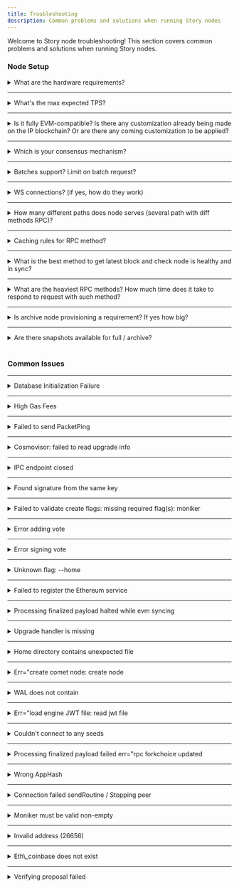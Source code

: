 ```yaml
---
title: Troubleshooting
description: Common problems and solutions when running Story nodes
---
```

Welcome to Story node troubleshooting! This section covers common problems and solutions when running Story nodes.

### Node Setup

<details>
  <summary>What are the hardware requirements?</summary>

  <br />

  See the <a href="https://docs.story.foundation/docs/node-setup#system-specs">system specs</a>
</details>

***

<details>
  <summary>What's the max expected TPS?</summary>

  <br />

  \~700
</details>

***

<details>
  <summary>Is it fully EVM-compatible? Is there any customization already being made on the IP blockchain? Or are there any coming customization to be applied?</summary>

  <br />

  Yes, it's EVM-compatible. Story's execution client is a fork of Geth with our custom precompiles, which enhance the IP graph's performance while maintaining strict EVM compatibility. Other Ethereum execution clients, such as RETH and Erigon, can be supported later.
</details>

***

<details>
  <summary>Which is your consensus mechanism?</summary>

  <br />

  Our consensus mechanism is CometBFT
</details>

***

<details>
  <summary>Batches support? Limit on batch request?</summary>

  <br />

  Batch RPCs are supported - for Geth there is a 1K limit and on the consensus side there is 10 request limit
</details>

***

<details>
  <summary>WS connections? (if yes, how do they work)</summary>

  <br />

  Yes, WS is enabled on the execution client, and is recommended for subscription use-cases. It is open on port 8546
</details>

***

<details>
  <summary>How many different paths does node serves (several path with diff methods RPC)?</summary>

  <br />

  Please see Geth's latest JSON-RPC documentation for a full comprehensive list <a href="https://ethereum.org/en/developers/docs/apis/json-rpc/#web3_clientversion">here</a>. In the future, we may add more.
</details>

***

<details>
  <summary>Caching rules for RPC method?</summary>

  <br />

  We recommend employing standard in-memory caching with a 1-10 min TTL based on the RPC method
</details>

***

<details>
  <summary>What is the best method to get latest block and check node is healthy and in sync?</summary>

  <br />

  Use `eth_syncing` RPC call on the execution client to check if the node is sync and `eth_blockNumber` for getting the latest block
</details>

***

<details>
  <summary>What are the heaviest RPC methods? How much time does it take to respond to request with such method?</summary>

  <br />

  `eth_call` / `eth_getLogs` / `eth_getBlockByNumber` \
  We are still running latency tests to get a sense of response times.
</details>

***

<details>
  <summary>Is archive node provisioning a requirement? If yes how big?</summary>

  <br />

  No, not at the moment.
</details>

***

<details>
  <summary>Are there snapshots available for full / archive?</summary>

  <br />

  Not yet, but we are working on it.
</details>

<br />

### Common Issues

***

<details>
  <summary>Database Initialization Failure</summary>

  <br />

  **Error:**

  ```bash
  ERRO !! Fatal error occurred, app died️ unexpectedly !! err="create db: failed to initialize database:
  ```

  **Solution:**

  1. Save your validator state:

  ```bash
  cp $HOME/.story/story/data/priv_validator_state.json $HOME/.story/story/priv_validator_state.json.backup
  ```

  > 🚧 Be very careful with this file, especially if your validator is already signing blocks.

  * Check your the database backend type, your node must support the same as you are using the snapshot:

  ```bash
  cat $HOME/.story/story/config/story.toml
  ```

  Default is `app-db-backend = "goleveldb”`. The fallback is the `db_backend` value set in CometBFT's `config.toml`.

  ```bash
  cat $HOME/.story/story/config/config.toml
  ```
</details>

***

<details>
  <summary>High Gas Fees</summary>

  **Problem:** Need to adjust gas fees on RPC node

  **Solution:**
  Add the `--rpc.txfee` flag to your geth startup command:

  ```bash

  sudo tee /etc/systemd/system/story-geth.service > /dev/null <<EOF
  [Unit]
  Description=Story-Geth Node
  After=network.target

  [Service]
  User=$USER
  Type=simple
  WorkingDirectory=$HOME/.story/geth
  ExecStart=$(which geth) --story --syncmode full --rpc.txfee 2
  Restart=on-failure
  LimitNOFILE=65535

  [Install]
  WantedBy=multi-user.target
  EOF
  ```
</details>

***

<details>
  <summary>Failed to send PacketPing</summary>

  <br />

  **Error:**

  ```bash
  ERRO Failed to send PacketPing module=p2p peer=19fa6dd52e72e4e85bbb873b705282cf73217a6b@158.220.80.96:40128 err="write tcp 139.59.139.135:26656->158.220.80.96:40128: write: broken pipe"
  ```

  Solution:

  * If the node is synchronized, you can ignore this error. Your client may be a little behind.
  * If the node stops, you should restart the services.
</details>

***

<details>
  <summary>Cosmovisor: failed to read upgrade info</summary>

  <br />

  An error occurs when starting the cosmovisor:

  ```bash
  panic: failed to read upgrade info from disk unexpected end of JSON input
  ```

  Solution:

  * You must ensure that the installed cosmovisor version must be at least [v1.7.0.](https://docs.cosmos.network/main/build/tooling/cosmovisor)
  * Then check your info file (edit version `v0.13.0` in your case):

  ```bash
  cat $HOME/.story/story/cosmovisor/upgrades/v0.13.0/upgrade-info.json
  ```

  If you don\`t have create new one:

  ```bash
  echo '{"name":"v0.13.0","time":"0001-01-01T00:00:00Z","height":858000}' > $HOME/.story/story/cosmovisor/upgrades/v0.13.0/upgrade-info.json
  ```

  Find out more about automatic updates with cosmovisor [here](https://docs.story.foundation/docs/odyssey-node-setup#automated-upgrades).
</details>

***

<details>
  <summary>IPC endpoint closed</summary>

  <br />

  Error:

  ```bash
  INFO HTTP server stopped
  INFO IPC endpoint closed
  ```

  Solution:

  * It looks like port 8551 stopping, the background process running `iptables` blocking ip and port and access posix.
  * For solution try uninstall `ufw posix` and `iptables`:

  ```bash
  iptables -I INPUT -s localhost -j ACCEPT
  ```
</details>

***

<details>
  <summary>Found signature from the same key</summary>

  <br />

  Error:

  ```bash
  panic: Faile to consensus  state: found signature from the same key
  ```

  Solution:

  * The validator has been double signed. It is currently not possible to restore the validator after it has been double signed.
  * To avoid such situations, see this post on how to correctly [migrate a validator to another machine](https://docs.story.foundation/docs/odyssey-validator-operations#migrating-a-validator-to-another-machine).
</details>

***

<details>
  <summary>Failed to validate create flags: missing required flag(s): moniker</summary>

  <br />

  Error:

  ```bash
  4-11-26 08:42:20.302 ERRO !! Fatal error occurred, app died️ unexpectedly !! err="failed to validate create flags: missing required flag(s): moniker" stacktrace="[errors.go:39 flags.go:173 validator.go:168 validator.go:384 command.go:985 command.go:1117 command.go:1041 command.go:1034 cmd.go:34 main.go:10 proc.go:271 asm_amd64.s:1695]"
  ```

  Solution:

  * You missed flag `--moniker`.
  * The command to create a new validator should look like this:

  ```bash
  ./story validator create --stake ${AMOUNT_TO_STAKE_IN_WEI} --moniker ${VALIDATOR_NAME}
  ```

  See more options [here](https://docs.story.foundation/docs/odyssey-validator-operations#validator-creation).
</details>

***

<details>
  <summary>Error adding vote</summary>

  <br />

  Error:

  ```bash
  ERRO failed to process message msg_type= *consensus.VoteMessage err:" error adding vote"
  ```

  Solution:

  * It looks like your node is down. To get started, check the current versions of the binaries [here](https://docs.story.foundation/docs/odyssey-node-setup).
  * If you have up-to-date binary - try updating peers, this usually happens when a node loses p2p communication:

  ```bash
  PEERS="..."
  sed -i -e "/^\[p2p\]/,/^\[/{s/^[[:space:]]*persistent_peers *=.*/persistent_peers = \"$PEERS\"/}" $HOME/.story/story/config/config.toml
  ```
</details>

***

<details>
  <summary>Error signing vote</summary>

  <br />

  Error:

  ```bash
  ERRO failed signing vote module=consensus height=403750 round=0 vote="Vote{23:B12C6AE31E8E 403750/00/SIGNED_MSG_TYPE_PREVOTE(Prevote) FA591EB1E540 000000000000 000000000000 @ 2024-11-08T16:58:10.375918193Z}" err="error signing vote: height regression. Got 403750, last height 420344"
  ```

  Solution:

  * Looks like you have a problem with your `priv_validator_state` of validator.
    > 🚧 Be very careful with this file, especially if your validator is already signing blocks.
  * You can make a copy of your state with a command:

  ```bash
  cp $HOME/.story/story/data/priv_validator_state.json $HOME/.story/story/priv_validator_state.json.backup
  ```

  Check your validator state:

  ```bash
  cat $HOME/.story/story/data/priv_validator_state.json
  ```

  * If you get this error, you can reset your state (🚧 ONLY IF YOUR VALIDATOR HAS NOT YET SIGNET BLOCKS).
  * Stop node.

  ```bash
  sudo tee $HOME/.story/story/data/priv_validator_state.json > /dev/null <<EOF
  {
    "height": "0",
    "round": 0,
    "step": 0
  }
  EOF
  ```

  * Start node.
</details>

***

<details>
  <summary>Unknown flag: --home</summary>

  <br />

  Error:

  ```bash
  ERRO !! Fatal error occurred, app died️ unexpectedly !! err="unknown flag: --home"
  ```

  Solution:

  * It looks like a misconfiguration. You must try to remove the `--home` flag from the startup command.
  * Your systemd to run might look like this:
</details>

***

<details>
  <summary>Failed to register the Ethereum service</summary>

  <br />

  Error:

  ```bash
  Fatal: Failed to register the Ethereum service: incompatible state scheme, stored: path, provided: hash
  ```

  Solution:

  * You have problems with the state of validator or a corrupted database.
  * Try using a snapshot.
    > 🚧 Be very careful with this file, especially if your validator is already signing blocks.
  * We have described how to reset your state [here](https://docs.story.foundation/docs/troubleshooting#error-signing-vote).

  ## Failed to reconnect to peer

  Error:

  ```bash
  24-09-25 06:38:45.235 ERRO Failed to reconnect to peer. Beginning exponential backoff module=p2p addr=e0600fa5f2129e647ef30a942aac1695201ff135@65.109.115.98:26656 elapsed=2m29.598884906s
  ```

  Solution:

  * If the node is synchronized and not far behind, you can ignore this error.
  * If the node is lagging or has stopped completely, try updating peers, this usually happens when a node loses p2p communication:

  ```bash
  PEERS="..."
  sed -i -e "/^\[p2p\]/,/^\[/{s/^[[:space:]]*persistent_peers =./persistent_peers = \"$PEERS\"/}" $HOME/.story/story/config/config.toml
  ```
</details>

***

<details>
  <summary>Processing finalized payload halted while evm syncing</summary>

  <br />

  Warn:

  ```bash
  WARN Processing finalized payload halted while evm syncing (will retry) payload_height=...
  ```

  Solution:

  * It just means that story-geth is syncing, you can ignore this warn.
  * However, if it takes a long time, we recommend that you stop the processes one at a time and start them again later in the following order:

  ```bash
  sudo systemctl stop story-geth story
  sudo systemctl daemon-reload
  sudo systemctl start story-geth
  sudo systemctl enable story-geth

  sudo systemctl daemon-reload
  sudo systemctl start story
  sudo systemctl enable story
  ```
</details>

***

<details>
  <summary>Upgrade handler is missing</summary>

  <br />

  Error:

  ```bash
  ERRO error in proxyAppConn.FinalizeBlock      module=consensus err="module manager preblocker: wrong app version 0, upgrade handler is missing for upgrade plan"
  ```

  Solution:

  * Looks like you missed an update.
  * To get started, check the current versions of the binaries [here](https://docs.story.foundation/docs/odyssey-node-setup).
</details>

***

<details>
  <summary>Home directory contains unexpected file</summary>

  <br />

  Error:

  ```bash
  ERRO !! Fatal error occurred, app died️ unexpectedly !! err="home directory contains unexpected file(s), use --force to initialize anyway"
  ```

  Solution:

  * This means that you have already initialized the node.
  * `$HOME/.story/story` directory created, and there are files in it. Delete it, or try with it.
</details>

***

<details>
  <summary>Err="create comet node: create node</summary>

  Error:

  ```bash
  ERRO !! Fatal error occurred, app died️ unexpectedly ! err="create comet node: create node
  ```

  Solution:

  * It appears that your node is using incorrect versions.
  * Check the current versions of the binaries [here](https://docs.story.foundation/docs/odyssey-node-setup).
  * And most likely you need to perform a rollback binary to current versions.
</details>

***

<details>
  <summary>WAL does not contain</summary>

  <br />

  Error:

  ```bash
  ERRO catchup replay: WAL does not contain
  ```

  Solution:

  * Looks like an `AppHash` issue.
  * To get started, upgrade to the current versions of the binaries [here](https://docs.story.foundation/docs/odyssey-node-setup).
  * If your versions are newer than the current ones, perform a rollback.
</details>

***

<details>
  <summary>Err="load engine JWT file: read jwt file</summary>

  Error:

  ```bash
  ERRO !! Fatal error occurred, app died️ unexpectedly !! err="load engine JWT file: read jwt file: open /root/.story/geth/odyssey/geth/jwtsecret: no such file or directory
  ```

  Solution:

  * It seems your node can't get `jwtsecret`.
  * Check your `WorkingDirectory` in your `geth-service` , by default `WorkingDirectory=$HOME/.story/geth`.
  * Check all paths, you can get your `jwtsecret`with command (for odyssey network):

  ```bash
  cat .story/geth/odyssey/geth/jwtsecret
  ```
</details>

***

<details>
  <summary>Couldn't connect to any seeds</summary>

  <br />

  Error:

  ```bash
  ERRO Couldn't connect to any seeds module=p2p
  ```

  Solution:

  * If the node is synchronized and not far behind, you can ignore this error.
  * If the node is lagging or has stopped completely, try updating seeds/peers, it usually happens when a node loses p2p communication (we recommend that you stop the node and delete the addrbook).

  ```bash
  rm -rf $HOME/.story/story/config/addrbook.json
  SEEDS="..."
  PEERS="..."
  sed -i -e "/^\[p2p\]/,/^\[/{s/^[[:space:]]*seeds *=.*/seeds = \"$SEEDS\"/}" \
         -e "/^\[p2p\]/,/^\[/{s/^[[:space:]]*persistent_peers *=.*/persistent_peers = \"$PEERS\"/}" $HOME/.story/story/config/config.toml
  ```
</details>

***

<details>
  <summary>Processing finalized payload failed err="rpc forkchoice updated</summary>

  <br />

  Warn:

  ```bash
  WRN Processing finalized payload; evm syncing
  WRN Processing finalized payload failed: evm fork choice update (will retry) status="" err="rpc forkchoice updated v3: beacon syncer reorging"
  ```

  Solution:

  * Everything is fine, it just means that `story-geth` is syncing, which takes some time.
  * If the node is not far behind, you can ignore this warning.

  ## Dial tcp 127.0.0.1:9090

  Warn:

  ```bash
  WRN error getting latest block error:"rpc error: dial tcp 127.0.0.1:9090"
  ```

  Solution:

  * The logs show a connection failure on port `9090`.
  * Check the listening ports:

  ```bash
  sudo ss -tulpn  | grep LISTEN
  ```

  * If other node uses `9090`, then modify it to another.
  * Normally, this WARNING should not affect the performance of your node.
</details>

***

<details>
  <summary>Wrong AppHash</summary>

  Error:

  ```bash
  ERRO Error in validation module=blocksync err="wrong Block[dot]Header[dot]AppHash  Expected [...]
  ```

  Solution:

  * `Wrong AppHash` type logs means the story node version you are using is wrong.
  * Upgrade to the current versions of the binaries [here](https://docs.story.foundation/docs/odyssey-node-setup).
  * If your versions are newer than the current ones, perform a rollback.
</details>

***

<details>
  <summary>Connection failed sendRoutine / Stopping peer</summary>

  Error:

  ```bash
  ERRO Connection failed @ sendRoutine module=p2p peer=...
  ERRO Stopping peer for error module=p2p peer=...
  ```

  Solution:

  * If the node is synchronized and not far behind, you can ignore this error.
  * If the node is lagging or has stopped completely, try updating peers, this usually happens when a node loses p2p communication:

  ```bash
  PEERS="..."
  sed -i -e "/^\[p2p\]/,/^\[/{s/^[[:space:]]*persistent_peers =./persistent_peers = \"$PEERS\"/}" $HOME/.story/story/config/config.toml
  ```
</details>

***

<details>
  <summary>Moniker must be valid non-empty</summary>

  Error:

  ```bash
  ERRO !! Fatal error occurred, app died️ unexpectedly ! err="create comet node: create node: info.Moniker must be valid non-empty
  ```

  Solution:

  * Looks like a problem with your node moniker.
  * Be sure to use `""` when executing init:

  ```bash
  story init --network "..." --moniker "..."
  ```

  * Go to config, find the moniker and put it inside `""` only:

  ```bash
  sudo nano ~/.story/story/config/config.toml
  ```
</details>

***

<details>
  <summary>Invalid address (26656)</summary>

  Error:

  ```bash
  Fatal error occurred, app died️ unexpectedly ! err="create comet node: create node: invalid address (26656):
  ```

  Solution:

  * The logs report a connection failure on port `26656`.
  * Check the listening ports:

  ```bash
  sudo ss -tulpn  | grep LISTEN
  ```

  * If another node is using `26656`, change it to another and keep the default `26656` for story in the `P2P configuration` options in `config`:

  ```bash
  sudo nano ~/.story/story/config/config.toml
  ```
</details>

***

<details>
  <summary>Eth\_coinbase does not exist</summary>

  Warn:

  ```bash
  WARN Beacon client online, but no consensus updates received in a while. Please fix your beacon client to follow the chain!
  Served eth_coinbase eth_coinbase does not exist
  ```

  Solution:

  * This error indicates that the network has stopped.
</details>

***

<details>
  <summary>Verifying proposal failed</summary>

  Warn:

  ```bash
  WARN Verifying proposal failed: push new payload to evm (will retry) status="" err="new payload: rpc new payload v3: Post \"http://localhost:8551\": round trip: dial tcp 127.0.0.1:8551: connect: connection refused" stacktrace="[errors.go:39 jwt.go:41 client.go:259 client.go:180 client.go:724 client.go:590 http.go:229 http.go:173 client.go:351 engineclient.go:101 msg_server.go:183 proposal_server.go:34 helpers.go:30 proposal_server.go:33 tx.pb.go:299 msg_service_router.go:175 tx.pb.go:301 msg_service_router.go:198 prouter.go:74 abci.go:520 cmt_abci.go:40 abci.go:85 local_client.go:164 app_conn.go:89 execution.go:166 state.go:1381 state.go:1338 state.go:2055 state.go:910 state.go:836 asm_amd64.s:1695]"
  WARN Verifying proposal
  ```

  Solution:

  * It looks like port 8551 stopping, the background process running `iptables` blocking ip and port and access posix.
  * For solution try uninstall `ufw posix` and `iptables`:

  ```bash
  iptables -I INPUT -s localhost -j ACCEPT
  ```
</details>